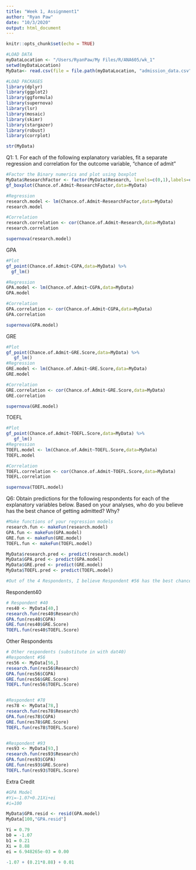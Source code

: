 ```yaml
---
title: "Week 1, Assignment1"
author: "Ryan Paw"
date: "10/3/2020"
output: html_document
---
```

```r
knitr::opts_chunk$set(echo = TRUE)

#LOAD DATA
myDataLocation <- "/Users/RyanPaw/My Files/R/ANA605/wk_1"
setwd(myDataLocation) 
MyData<- read.csv(file = file.path(myDataLocation, "admission_data.csv"), header = TRUE)

#LOAD PACKAGES
library(dplyr) 
library(ggplot2)
library(ggformula)
library(supernova)
library(lsr)
library(mosaic)
library(skimr)
library(stargazer)
library(robust)
library(corrplot)

```
```r
str(MyData) 
```
Q1: 1.	For each of the following explanatory variables, fit a separate regression and correlation for the outcome variable, "chance of admit"


```r
#Factor the Binary numerics and plot using boxplot
MyData$ResearchFactor <- factor(MyData$Research, levels=c(0,1),labels=c("No","Yes"))
gf_boxplot(Chance.of.Admit~ResearchFactor,data=MyData)

#Regression
research.model <- lm(Chance.of.Admit~ResearchFactor,data=MyData)
research.model

#Correlation
research.correlation <- cor(Chance.of.Admit~Research,data=MyData)
research.correlation

supernova(research.model)

```
GPA
```r
#Plot
gf_point(Chance.of.Admit~CGPA,data=MyData) %>%
  gf_lm()

#Regression
GPA.model <- lm(Chance.of.Admit~CGPA,data=MyData)
GPA.model

#Correlation
GPA.correlation <- cor(Chance.of.Admit~CGPA,data=MyData)
GPA.correlation

supernova(GPA.model)

```
GRE
```r
#Plot
gf_point(Chance.of.Admit~GRE.Score,data=MyData) %>%
   gf_lm()
#Regression
GRE.model <- lm(Chance.of.Admit~GRE.Score,data=MyData)
GRE.model

#Correlation
GRE.correlation <- cor(Chance.of.Admit~GRE.Score,data=MyData)
GRE.correlation

supernova(GRE.model)

```
TOEFL
```r
#Plot
gf_point(Chance.of.Admit~TOEFL.Score,data=MyData) %>%
   gf_lm()
#Regression
TOEFL.model <- lm(Chance.of.Admit~TOEFL.Score,data=MyData)
TOEFL.model

#Correlation
TOEFL.correlation <- cor(Chance.of.Admit~TOEFL.Score,data=MyData)
TOEFL.correlation

supernova(TOEFL.model)

```
Q6: Obtain predictions for the following respondents for each of the explanatory variables below. Based on your analyses, who do you believe has the best chance of getting admitted? Why?

```r
#Make functions of your regression models
research.fun <- makeFun(research.model)
GPA.fun <- makeFun(GPA.model)
GRE.fun <- makeFun(GRE.model)
TOEFL.fun <- makeFun(TOEFL.model)

MyData$research.pred <- predict(research.model)
MyData$GPA.pred <- predict(GPA.model)
MyData$GRE.pred <- predict(GRE.model)
MyData$TOEFL.pred <- predict(TOEFL.model)

#Out of the 4 Respondents, I believe Respondent #56 has the best chance of getting admitted because his/her GRE Scores are much higher than the others which gives us a predicted Chance of Admit at 76%. Respondent #78 comes close to #56 because #78 has the highest GPA (65%) and our previous analysis showed that GPA is the strongest explanatory variable. However, #56 has an exceptionally high GRE score and good scores for our other variables, which makes me believe #56 has a higher chance of getting admitted.  
```
Respondent40
```r
# Respondent #40
res40 <- MyData[40,]
research.fun(res40$Research)
GPA.fun(res40$CGPA)
GRE.fun(res40$GRE.Score)
TOEFL.fun(res40$TOEFL.Score)


```
Other Respondents
```r
# Other respondents (substitute in with dat40)
#Respondent #56
res56 <- MyData[56,]
research.fun(res56$Research)
GPA.fun(res56$CGPA)
GRE.fun(res56$GRE.Score)
TOEFL.fun(res56$TOEFL.Score)


#Respondent #78
res78 <- MyData[78,]
research.fun(res78$Research)
GPA.fun(res78$CGPA)
GRE.fun(res78$GRE.Score)
TOEFL.fun(res78$TOEFL.Score)


#Respondent #93
res93 <- MyData[93,]
research.fun(res93$Research)
GPA.fun(res93$CGPA)
GRE.fun(res93$GRE.Score)
TOEFL.fun(res93$TOEFL.Score)


```
Extra Credit
```r
#GPA Model
#Yi=-1.07+0.21Xi+ei    
#i=100

MyData$GPA.resid <- resid(GPA.model)
MyData[100,"GPA.resid"]

Yi = 0.79
b0 = -1.07
b1 = 0.21
Xi = 8.88 
ei = 6.948265e-03 = 0.00

-1.07 + (0.21*8.88) + 0.01

```